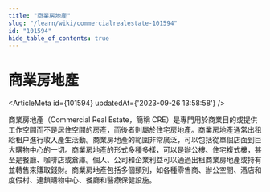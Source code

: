 ```yaml
---
title: "商業房地產"
slug: "/learn/wiki/commercialrealestate-101594"
id: "101594"
hide_table_of_contents: true
---
```



# 商業房地產

<ArticleMeta id={101594} updatedAt={'2023-09-26 13:58:58'} />
<div className='border-solid border-b border-t-0 my-4 border-[var(--ifm-color-gray-300)]' />

商業房地產（Commercial Real Estate，簡稱 CRE）是專門用於商業目的或提供工作空間而不是居住空間的房產，而後者則屬於住宅房地產。商業房地產通常出租給租户進行收入產生活動。商業房地產的範圍非常廣泛，可以包括從單個店面到巨大購物中心的一切。商業房地產的形式多種多樣，可以是辦公樓、住宅複式樓，甚至是餐廳、咖啡店或倉庫。個人、公司和企業利益可以通過出租商業房地產或持有並轉售來賺取錢財。商業房地產包括多個類別，如各種零售商、辦公空間、酒店和度假村、連鎖購物中心、餐廳和醫療保健設施。
